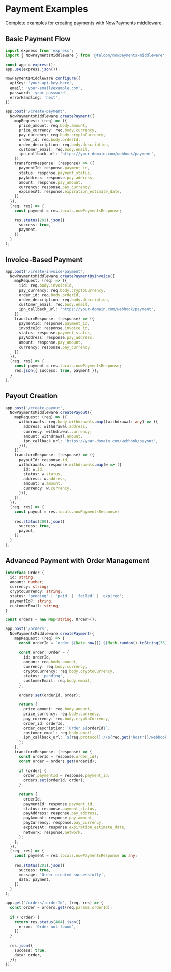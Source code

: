 # Payment Examples

Complete examples for creating payments with NowPayments middleware.

## Basic Payment Flow

```typescript
import express from 'express';
import { NowPaymentsMiddleware } from '@taloon/nowpayments-middleware';

const app = express();
app.use(express.json());

NowPaymentsMiddleware.configure({
  apiKey: 'your-api-key-here',
  email: 'your-email@example.com',
  password: 'your-password',
  errorHandling: 'next',
});

app.post('/create-payment',
  NowPaymentsMiddleware.createPayment({
    mapRequest: (req) => ({
      price_amount: req.body.amount,
      price_currency: req.body.currency,
      pay_currency: req.body.cryptoCurrency,
      order_id: req.body.orderId,
      order_description: req.body.description,
      customer_email: req.body.email,
      ipn_callback_url: 'https://your-domain.com/webhook/payment',
    }),
    transformResponse: (response) => ({
      paymentId: response.payment_id,
      status: response.payment_status,
      payAddress: response.pay_address,
      amount: response.pay_amount,
      currency: response.pay_currency,
      expiresAt: response.expiration_estimate_date,
    }),
  }),
  (req, res) => {
    const payment = res.locals.nowPaymentsResponse;
    
    res.status(201).json({
      success: true,
      payment,
    });
  }
);
```

## Invoice-Based Payment

```typescript
app.post('/create-invoice-payment',
  NowPaymentsMiddleware.createPaymentByInvoice({
    mapRequest: (req) => ({
      iid: req.body.invoiceId,
      pay_currency: req.body.cryptoCurrency,
      order_id: req.body.orderId,
      order_description: req.body.description,
      customer_email: req.body.email,
      ipn_callback_url: 'https://your-domain.com/webhook/payment',
    }),
    transformResponse: (response) => ({
      paymentId: response.payment_id,
      invoiceId: response.invoice_id,
      status: response.payment_status,
      payAddress: response.pay_address,
      amount: response.pay_amount,
      currency: response.pay_currency,
    }),
  }),
  (req, res) => {
    const payment = res.locals.nowPaymentsResponse;
    res.json({ success: true, payment });
  }
);
```

## Payout Creation

```typescript
app.post('/create-payout',
  NowPaymentsMiddleware.createPayout({
    mapRequest: (req) => ({
      withdrawals: req.body.withdrawals.map((withdrawal: any) => ({
        address: withdrawal.address,
        currency: withdrawal.currency,
        amount: withdrawal.amount,
        ipn_callback_url: 'https://your-domain.com/webhook/payout',
      })),
    }),
    transformResponse: (response) => ({
      payoutId: response.id,
      withdrawals: response.withdrawals.map(w => ({
        id: w.id,
        status: w.status,
        address: w.address,
        amount: w.amount,
        currency: w.currency,
      })),
    }),
  }),
  (req, res) => {
    const payout = res.locals.nowPaymentsResponse;
    
    res.status(200).json({
      success: true,
      payout,
    });
  }
);
```

## Advanced Payment with Order Management

```typescript
interface Order {
  id: string;
  amount: number;
  currency: string;
  cryptoCurrency: string;
  status: 'pending' | 'paid' | 'failed' | 'expired';
  paymentId?: string;
  customerEmail: string;
}

const orders = new Map<string, Order>();

app.post('/orders',
  NowPaymentsMiddleware.createPayment({
    mapRequest: (req) => {
      const orderId = `order_${Date.now()}_${Math.random().toString(36).substr(2, 9)}`;
      
      const order: Order = {
        id: orderId,
        amount: req.body.amount,
        currency: req.body.currency,
        cryptoCurrency: req.body.cryptoCurrency,
        status: 'pending',
        customerEmail: req.body.email,
      };
      
      orders.set(orderId, order);
      
      return {
        price_amount: req.body.amount,
        price_currency: req.body.currency,
        pay_currency: req.body.cryptoCurrency,
        order_id: orderId,
        order_description: `Order ${orderId}`,
        customer_email: req.body.email,
        ipn_callback_url: `${req.protocol}://${req.get('host')}/webhook/payment`,
      };
    },
    transformResponse: (response) => {
      const orderId = response.order_id!;
      const order = orders.get(orderId);
      
      if (order) {
        order.paymentId = response.payment_id;
        orders.set(orderId, order);
      }
      
      return {
        orderId,
        paymentId: response.payment_id,
        status: response.payment_status,
        payAddress: response.pay_address,
        payAmount: response.pay_amount,
        payCurrency: response.pay_currency,
        expiresAt: response.expiration_estimate_date,
        network: response.network,
      };
    },
  }),
  (req, res) => {
    const payment = res.locals.nowPaymentsResponse as any;
    
    res.status(201).json({
      success: true,
      message: 'Order created successfully',
      data: payment,
    });
  }
);

app.get('/orders/:orderId', (req, res) => {
  const order = orders.get(req.params.orderId);
  
  if (!order) {
    return res.status(404).json({
      error: 'Order not found',
    });
  }
  
  res.json({
    success: true,
    data: order,
  });
});
```